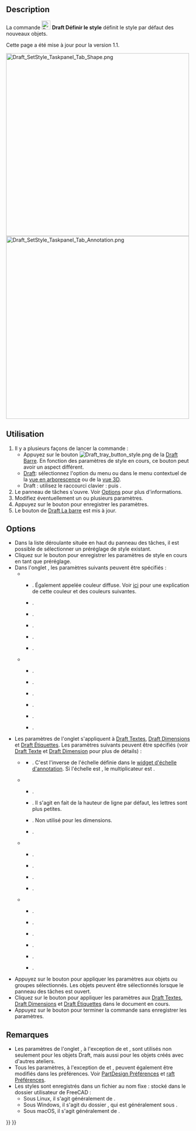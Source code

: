 <languages/>

{{Docnav/fr
|[[Draft_SelectPlane/fr|Plan de travail]]
|[[Draft_ToggleConstructionMode/fr|Basculer en mode construction]]
|[[Draft_Workbench/fr|Draft]]
|IconL=Draft_SelectPlane.svg
|IconR=Draft_ToggleConstructionMode.svg
|IconC=Workbench_Draft.svg
}}

{{GuiCommand/fr
|Name=Draft SetStyle
|Name/fr=Draft Définir le style
|MenuLocation=Utilitaires → Définir le style
|Workbenches=[[Draft_Workbench/fr|Draft]], [[BIM_Workbench/fr|BIM]]
|Shortcut=Draft : {{KEY|S}} {{KEY|S}}
|Version=0.19
|SeeAlso=[[Draft_AnnotationStyleEditor/fr|Draft Éditer le style des annotations]], [[Draft_ApplyStyle/fr|Draft Appliquer le style]]
}}

==Description==

La commande [[Image:Draft_SetStyle.svg|24px]] '''Draft Définir le style''' définit le style par défaut des nouveaux objets.

Cette page a été mise à jour pour la version 1.1.

[[Image:Draft_SetStyle_Taskpanel_Tab_Shape.png|x500px]] [[Image:Draft_SetStyle_Taskpanel_Tab_Annotation.png|x500px]]
{{Caption|Les deux onglets du panneau de tâches des paramètres de style ({{Version/fr|1.0}})}}

<span id="Usage"></span>
==Utilisation==

# Il y a plusieurs façons de lancer la commande :
#* Appuyez sur le bouton [[Image:Draft_tray_button_style.png]] de la [[Draft_Tray/fr|Draft Barre]]. En fonction des paramètres de style en cours, ce bouton peut avoir un aspect différent.
#* [[Draft_Workbench/fr|Draft]]: sélectionnez l'option {{MenuCommand|Utilitaires → [[Image:Draft_SetStyle.svg|16px]] Définir le style}} du menu ou dans le menu contextuel de la [[Tree_view/fr|vue en arborescence]] ou de la [[3D_view/fr|vue 3D]].
#* Draft : utilisez le raccourci clavier : {{KEY|S}} puis {{KEY|S}}.
# Le panneau de tâches {{MenuCommand|Paramètres de style}} s'ouvre. Voir [[#Options|Options]] pour plus d'informations.
# Modifiez éventuellement un ou plusieurs paramètres.
# Appuyez sur le bouton {{Button|OK}} pour enregistrer les paramètres.
# Le bouton de [[Draft_Tray/fr|Draft La barre]] est mis à jour.

==Options==

* Dans la liste déroulante située en haut du panneau des tâches, il est possible de sélectionner un préréglage de style existant.
* Cliquez sur le bouton {{Button|[[Image:Document-save.svg|16px]]}} pour enregistrer les paramètres de style en cours en tant que préréglage.
* Dans l'onglet {{MenuCommand|Forme}}, les paramètres suivants peuvent être spécifiés :
** {{MenuCommand|Apparence des formes}}
*** {{MenuCommand|Couleur des formes}}. Également appelée couleur diffuse. Voir [[Part_ColorPerFace/fr#Utilisation|ici]] pour une explication de cette couleur et des couleurs suivantes.
*** {{MenuCommand|Couleur autour des formes}}. {{Version/fr|1.0}}
*** {{MenuCommand|Couleur émissive des formes}}. {{Version/fr|1.0}}
*** {{MenuCommand|Couleur spéculaire des formes}}. {{Version/fr|1.0}}
*** {{MenuCommand|Transparence des formes}}.
*** {{MenuCommand|Brillance des formes}}. {{Version/fr|1.0}}
** {{MenuCommand|Autre}}
*** {{MenuCommand|Couleur des lignes}}.
*** {{MenuCommand|Largeur des lignes}}.
*** {{MenuCommand|Couleur des points}}. {{Version/fr|1.0}}
*** {{MenuCommand|Taille des points}}. {{Version/fr|1.0}}
*** {{MenuCommand|Style de trait}}.
*** {{MenuCommand|Mode d'affichage}}.
* Les paramètres de l'onglet {{MenuCommand|Annotation}} s'appliquent à [[Draft_Text/fr|Draft Textes]], [[Draft_Dimension/fr|Draft Dimensions]] et [[Draft_Label/fr|Draft Étiquettes]]. Les paramètres suivants peuvent être spécifiés (voir [[Draft_Text/fr#Vue|Draft Texte]] et [[Draft_Dimension/fr#Vue|Draft Dimension]] pour plus de détails) :
** {{MenuCommand|Annotations}} {{Version/fr|1.1}}
*** {{MenuCommand|Multiplicateur d'échelle}}. C'est l'inverse de l'échelle définie dans le [[Draft_annotation_scale_widget/fr|widget d'échelle d'annotation]]. Si l'échelle est {{value|1:100}}, le multiplicateur est {{value|100}}. {{Version/fr|1.0}}
** {{MenuCommand|Textes}}
*** {{MenuCommand|Nom de la police}}.
*** {{MenuCommand|Taille de la police}}. Il s'agit en fait de la hauteur de ligne par défaut, les lettres sont plus petites.
*** {{MenuCommand|Espace interlignes}}. Non utilisé pour les dimensions.
*** {{MenuCommand|Couleur des textes}}.
** {{MenuCommand|Lignes et flèches}}
*** {{MenuCommand|Largeur des lignes}}. {{Version/fr|1.0}}
*** {{MenuCommand|Type des flèches}}.
*** {{MenuCommand|Taille des flèches}}.
*** {{MenuCommand|Couleur des lignes et flèches}}. {{Version/fr|1.0}}
** {{MenuCommand|Dimensions}}
*** {{MenuCommand|Afficher l'unité}}.
*** {{MenuCommand|Substitution d’unité}}.
*** {{MenuCommand|Dépassement des lignes de dimension}}.
*** {{MenuCommand|Longueur des lignes d'extension}}.
*** {{MenuCommand|Dépassement des lignes d'extension}}.
*** {{MenuCommand|Espacement du texte}}.
* Appuyez sur le bouton {{Button|[[Image:Draft_SetStyle.svg|16px]] Sélectionné}} pour appliquer les paramètres aux objets ou groupes sélectionnés. Les objets peuvent être sélectionnés lorsque le panneau des tâches est ouvert.
* Cliquez sur le bouton {{Button|[[Image:Draft_Text.svg|16px]] Annotations}} pour appliquer les paramètres aux [[Draft_Text/fr|Draft Textes]], [[Draft_Dimension/fr|Draft Dimensions]] et [[Draft_Label/fr|Draft Étiquettes]] dans le document en cours.
* Appuyez sur le bouton {{Button|Annuler}} pour terminer la commande sans enregistrer les paramètres.

<span id="Notes"></span>
==Remarques==

* Les paramètres de l'onglet {{MenuCommand|Forme}}, à l'exception de {{MenuCommand|Style de trait}} et {{MenuCommand|Mode d'affichage}}, sont utilisés non seulement pour les objets Draft, mais aussi pour les objets créés avec d'autres ateliers.
* Tous les paramètres, à l'exception de {{MenuCommand|Style de trait}} et {{MenuCommand|Mode d'affichage}}, peuvent également être modifiés dans les préférences. Voir [[PartDesign_Preferences/fr#Aspect_de_la_forme|PartDesign Préférences]] et [[Draft_Preferences/fr#Textes_et_dimensions|raft Préférences]].
* Les styles sont enregistrés dans un fichier au nom fixe : {{FileName|StylePresets.json}} stocké dans le dossier utilisateur de FreeCAD {{FileName|Draft}} :
** Sous Linux, il s'agit généralement de {{FileName|/home/<username>/.local/share/FreeCAD/Draft/}}.
** Sous Windows, il s'agit du dossier {{FileName|%APPDATA%\FreeCAD\\Draft}}, qui est généralement sous {{FileName|C:\Users\<username>\Appdata\Roaming\FreeCAD\Draft}}.
** Sous macOS, il s'agit généralement de {{FileName|/Users/<username>/Library/Preferences/FreeCAD/Draft/}}.


{{Docnav/fr
|[[Draft_SelectPlane/fr|Plan de travail]]
|[[Draft_ToggleConstructionMode/fr|Basculer en mode construction]]
|[[Draft_Workbench/fr|Draft]]
|IconL=Draft_SelectPlane.svg
|IconR=Draft_ToggleConstructionMode.svg
|IconC=Workbench_Draft.svg
}}

{{Draft Tools navi{{#translation:}}}}
{{Userdocnavi{{#translation:}}}}
